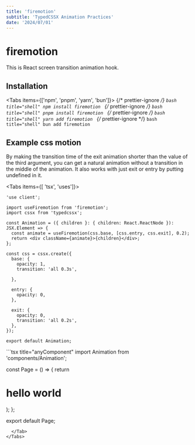 ```yaml
---
title: 'firemotion'
subtitle: 'TypedCSSX Animation Practices'
date: '2024/07/01'
---
```


<TocBot />

# firemotion

This is React screen transition animation hook.

## Installation

<Tabs items={['npm', 'pnpm', 'yarn', 'bun']}>
  {/* prettier-ignore */}
  <Tab>
    ```bash title="shell"
    npm install firemotion
    ```
  </Tab>
  {/* prettier-ignore */}
  <Tab>
    ```bash title="shell"
    pnpm install firemotion
    ```
  </Tab>
  {/* prettier-ignore */}
  <Tab>
    ```bash title="shell"
    yarn add firemotion
    ```
  </Tab>
  {/* prettier-ignore */}
  <Tab>
    ```bash title="shell"
    bun add firemotion
    ```
  </Tab>
</Tabs>

## Example css motion

By making the transition time of the exit animation shorter than the value of the third argument, you can get a natural animation without a transition in the middle of the animation.
It also works with just exit or entry by putting undefined in it.

<Tabs items={[ 'tsx', 'uses']}>
  <Tab>
```tsx title="Animation.tsx"
'use client';

import useFiremotion from 'firemotion';
import cssx from 'typedcssx';

const Animation = ({ children }: { children: React.ReactNode }): JSX.Element => {
  const animate = useFiremotion(css.base, [css.entry, css.exit], 0.2);
  return <div className={animate}>{children}</div>;
};

const css = cssx.create({
  base: {
    opacity: 1,
    transition: 'all 0.3s',
    
  },

  entry: {
    opacity: 0,
  },

  exit: {
    opacity: 0,
    transition: 'all 0.2s',
  },
});

export default Animation;
```
  </Tab>
  <Tab>
```tsx title="anyComponent"
import Animation from 'components/Animation';

const Page = () => {
  return
    <Animation>
      <h1>hello world</h1>
    </Animation>
  );
};

export default Page;
```  
  </Tab>
</Tabs>


